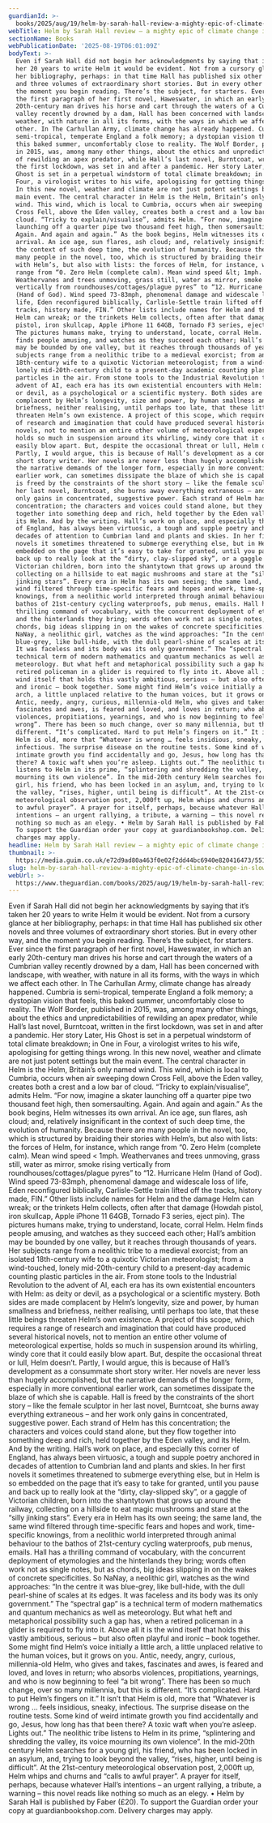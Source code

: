 ```yaml
---
guardianId: >-
  books/2025/aug/19/helm-by-sarah-hall-review-a-mighty-epic-of-climate-change-in-slow-motion
webTitle: Helm by Sarah Hall review – a mighty epic of climate change in slow motion
sectionName: Books
webPublicationDate: '2025-08-19T06:01:09Z'
bodyText: >-
  Even if Sarah Hall did not begin her acknowledgments by saying that it’s taken
  her 20 years to write Helm it would be evident. Not from a cursory glance at
  her bibliography, perhaps: in that time Hall has published six other novels
  and three volumes of extraordinary short stories. But in every other way, and
  the moment you begin reading. There’s the subject, for starters. Ever since
  the first paragraph of her first novel, Haweswater, in which an early
  20th-century man drives his horse and cart through the waters of a Cumbrian
  valley recently drowned by a dam, Hall has been concerned with landscape, with
  weather, with nature in all its forms, with the ways in which we affect each
  other. In The Carhullan Army, climate change has already happened. Cumbria is
  semi-tropical, temperate England a folk memory; a dystopian vision that feels,
  this baked summer, uncomfortably close to reality. The Wolf Border, published
  in 2015, was, among many other things, about the ethics and unpredictabilities
  of rewilding an apex predator, while Hall’s last novel, Burntcoat, written in
  the first lockdown, was set in and after a pandemic. Her story Later, His
  Ghost is set in a perpetual windstorm of total climate breakdown; in One in
  Four, a virologist writes to his wife, apologising for getting things wrong.
  In this new novel, weather and climate are not just potent settings but the
  main event. The central character in Helm is the Helm, Britain’s only named
  wind. This wind, which is local to Cumbria, occurs when air sweeping down
  Cross Fell, above the Eden valley, creates both a crest and a low bar of
  cloud. “Tricky to explain/visualise”, admits Helm. “For now, imagine a skater
  launching off a quarter pipe two thousand feet high, then somersaulting.
  Again. And again and again.” As the book begins, Helm witnesses its own
  arrival. An ice age, sun flares, ash cloud; and, relatively insignificant in
  the context of such deep time, the evolution of humanity. Because there are
  many people in the novel, too, which is structured by braiding their stories
  with Helm’s, but also with lists: the forces of Helm, for instance, which
  range from “0. Zero Helm (complete calm). Mean wind speed &lt; 1mph.
  Weathervanes and trees unmoving, grass still, water as mirror, smoke rising
  vertically from roundhouses/cottages/plague pyres” to “12. Hurricane Helm
  (Hand of God). Wind speed 73-83mph, phenomenal damage and widescale loss of
  life, Eden reconfigured biblically, Carlisle-Settle train lifted off the
  tracks, history made, FIN.” Other lists include names for Helm and the damage
  Helm can wreak; or the trinkets Helm collects, often after that damage (Howdah
  pistol, iron skullcap, Apple iPhone 11 64GB, Tornado F3 series, eject pin).
  The pictures humans make, trying to understand, locate, corral Helm. Helm
  finds people amusing, and watches as they succeed each other; Hall’s ambition
  may be bounded by one valley, but it reaches through thousands of years. Her
  subjects range from a neolithic tribe to a medieval exorcist; from an isolated
  18th-century wife to a quixotic Victorian meteorologist; from a wind-touched,
  lonely mid-20th-century child to a present-day academic counting plastic
  particles in the air. From stone tools to the Industrial Revolution to the
  advent of AI, each era has its own existential encounters with Helm: as deity
  or devil, as a psychological or a scientific mystery. Both sides are made
  complacent by Helm’s longevity, size and power, by human smallness and
  briefness, neither realising, until perhaps too late, that these little beings
  threaten Helm’s own existence. A project of this scope, which requires a range
  of research and imagination that could have produced several historical
  novels, not to mention an entire other volume of meteorological expertise,
  holds so much in suspension around its whirling, windy core that it could
  easily blow apart. But, despite the occasional threat or lull, Helm doesn’t.
  Partly, I would argue, this is because of Hall’s development as a consummate
  short story writer. Her novels are never less than hugely accomplished, but
  the narrative demands of the longer form, especially in more conventional
  earlier work, can sometimes dissipate the blaze of which she is capable. Hall
  is freed by the constraints of the short story – like the female sculptor in
  her last novel, Burntcoat, she burns away everything extraneous – and her work
  only gains in concentrated, suggestive power. Each strand of Helm has this
  concentration; the characters and voices could stand alone, but they flow
  together into something deep and rich, held together by the Eden valley, and
  its Helm. And by the writing. Hall’s work on place, and especially this corner
  of England, has always been virtuosic, a tough and supple poetry anchored in
  decades of attention to Cumbrian land and plants and skies. In her first
  novels it sometimes threatened to submerge everything else, but in Helm is so
  embedded on the page that it’s easy to take for granted, until you pause and
  back up to really look at the “dirty, clay-slipped sky”, or a gaggle of
  Victorian children, born into the shantytown that grows up around the railway,
  collecting on a hillside to eat magic mushrooms and stare at the “silly
  jinking stars”. Every era in Helm has its own seeing; the same land, the same
  wind filtered through time-specific fears and hopes and work, time-specific
  knowings, from a neolithic world interpreted through animal behaviour to the
  bathos of 21st-century cycling waterproofs, pub menus, emails. Hall has a
  thrilling command of vocabulary, with the concurrent deployment of etymologies
  and the hinterlands they bring; words often work not as single notes, but as
  chords, big ideas slipping in on the wakes of concrete specificities. So
  NaNay, a neolithic girl, watches as the wind approaches: “In the centre it was
  blue-grey, like bull-hide, with the dull pearl-shine of scales at its edges.
  It was faceless and its body was its only government.” The “spectral gap” is a
  technical term of modern mathematics and quantum mechanics as well as
  meteorology. But what heft and metaphorical possibility such a gap has, when a
  retired policeman in a glider is required to fly into it. Above all it is the
  wind itself that holds this vastly ambitious, serious – but also often playful
  and ironic – book together. Some might find Helm’s voice initially a little
  arch, a little unplaced relative to the human voices, but it grows on you.
  Antic, needy, angry, curious, millennia-old Helm, who gives and takes,
  fascinates and awes, is feared and loved, and loves in return; who absorbs
  violences, propitiations, yearnings, and who is now beginning to feel “a bit
  wrong”. There has been so much change, over so many millennia, but this is
  different. “It’s complicated. Hard to put Helm’s fingers on it.” It isn’t that
  Helm is old, more that “Whatever is wrong … feels insidious, sneaky,
  infectious. The surprise disease on the routine tests. Some kind of weird
  intimate growth you find accidentally and go, Jesus, how long has that been
  there? A toxic waft when you’re asleep. Lights out.” The neolithic tribe
  listens to Helm in its prime, “splintering and shredding the valley, its voice
  mourning its own violence”. In the mid-20th century Helm searches for a young
  girl, his friend, who has been locked in an asylum, and, trying to look beyond
  the valley, “rises, higher, until being is difficult”. At the 21st-century
  meteorological observation post, 2,000ft up, Helm whips and churns and “calls
  to awful prayer”. A prayer for itself, perhaps, because whatever Hall’s
  intentions – an urgent rallying, a tribute, a warning – this novel reads like
  nothing so much as an elegy. • Helm by Sarah Hall is published by Faber (£20).
  To support the Guardian order your copy at guardianbookshop.com. Delivery
  charges may apply.
headline: Helm by Sarah Hall review – a mighty epic of climate change in slow motion
thumbnail: >-
  https://media.guim.co.uk/e72d9ad80a463f0e02f2dd44bc6940e820416473/551_0_5126_4100/500.jpg
slug: helm-by-sarah-hall-review-a-mighty-epic-of-climate-change-in-slow-motion
webUrl: >-
  https://www.theguardian.com/books/2025/aug/19/helm-by-sarah-hall-review-a-mighty-epic-of-climate-change-in-slow-motion
---
```

Even if Sarah Hall did not begin her acknowledgments by saying that it’s taken her 20 years to write Helm it would be evident. Not from a cursory glance at her bibliography, perhaps: in that time Hall has published six other novels and three volumes of extraordinary short stories. But in every other way, and the moment you begin reading. There’s the subject, for starters. Ever since the first paragraph of her first novel, Haweswater, in which an early 20th-century man drives his horse and cart through the waters of a Cumbrian valley recently drowned by a dam, Hall has been concerned with landscape, with weather, with nature in all its forms, with the ways in which we affect each other. In The Carhullan Army, climate change has already happened. Cumbria is semi-tropical, temperate England a folk memory; a dystopian vision that feels, this baked summer, uncomfortably close to reality. The Wolf Border, published in 2015, was, among many other things, about the ethics and unpredictabilities of rewilding an apex predator, while Hall’s last novel, Burntcoat, written in the first lockdown, was set in and after a pandemic. Her story Later, His Ghost is set in a perpetual windstorm of total climate breakdown; in One in Four, a virologist writes to his wife, apologising for getting things wrong. In this new novel, weather and climate are not just potent settings but the main event. The central character in Helm is the Helm, Britain’s only named wind. This wind, which is local to Cumbria, occurs when air sweeping down Cross Fell, above the Eden valley, creates both a crest and a low bar of cloud. “Tricky to explain/visualise”, admits Helm. “For now, imagine a skater launching off a quarter pipe two thousand feet high, then somersaulting. Again. And again and again.” As the book begins, Helm witnesses its own arrival. An ice age, sun flares, ash cloud; and, relatively insignificant in the context of such deep time, the evolution of humanity. Because there are many people in the novel, too, which is structured by braiding their stories with Helm’s, but also with lists: the forces of Helm, for instance, which range from “0. Zero Helm (complete calm). Mean wind speed &lt; 1mph. Weathervanes and trees unmoving, grass still, water as mirror, smoke rising vertically from roundhouses/cottages/plague pyres” to “12. Hurricane Helm (Hand of God). Wind speed 73-83mph, phenomenal damage and widescale loss of life, Eden reconfigured biblically, Carlisle-Settle train lifted off the tracks, history made, FIN.” Other lists include names for Helm and the damage Helm can wreak; or the trinkets Helm collects, often after that damage (Howdah pistol, iron skullcap, Apple iPhone 11 64GB, Tornado F3 series, eject pin). The pictures humans make, trying to understand, locate, corral Helm. Helm finds people amusing, and watches as they succeed each other; Hall’s ambition may be bounded by one valley, but it reaches through thousands of years. Her subjects range from a neolithic tribe to a medieval exorcist; from an isolated 18th-century wife to a quixotic Victorian meteorologist; from a wind-touched, lonely mid-20th-century child to a present-day academic counting plastic particles in the air. From stone tools to the Industrial Revolution to the advent of AI, each era has its own existential encounters with Helm: as deity or devil, as a psychological or a scientific mystery. Both sides are made complacent by Helm’s longevity, size and power, by human smallness and briefness, neither realising, until perhaps too late, that these little beings threaten Helm’s own existence. A project of this scope, which requires a range of research and imagination that could have produced several historical novels, not to mention an entire other volume of meteorological expertise, holds so much in suspension around its whirling, windy core that it could easily blow apart. But, despite the occasional threat or lull, Helm doesn’t. Partly, I would argue, this is because of Hall’s development as a consummate short story writer. Her novels are never less than hugely accomplished, but the narrative demands of the longer form, especially in more conventional earlier work, can sometimes dissipate the blaze of which she is capable. Hall is freed by the constraints of the short story – like the female sculptor in her last novel, Burntcoat, she burns away everything extraneous – and her work only gains in concentrated, suggestive power. Each strand of Helm has this concentration; the characters and voices could stand alone, but they flow together into something deep and rich, held together by the Eden valley, and its Helm. And by the writing. Hall’s work on place, and especially this corner of England, has always been virtuosic, a tough and supple poetry anchored in decades of attention to Cumbrian land and plants and skies. In her first novels it sometimes threatened to submerge everything else, but in Helm is so embedded on the page that it’s easy to take for granted, until you pause and back up to really look at the “dirty, clay-slipped sky”, or a gaggle of Victorian children, born into the shantytown that grows up around the railway, collecting on a hillside to eat magic mushrooms and stare at the “silly jinking stars”. Every era in Helm has its own seeing; the same land, the same wind filtered through time-specific fears and hopes and work, time-specific knowings, from a neolithic world interpreted through animal behaviour to the bathos of 21st-century cycling waterproofs, pub menus, emails. Hall has a thrilling command of vocabulary, with the concurrent deployment of etymologies and the hinterlands they bring; words often work not as single notes, but as chords, big ideas slipping in on the wakes of concrete specificities. So NaNay, a neolithic girl, watches as the wind approaches: “In the centre it was blue-grey, like bull-hide, with the dull pearl-shine of scales at its edges. It was faceless and its body was its only government.” The “spectral gap” is a technical term of modern mathematics and quantum mechanics as well as meteorology. But what heft and metaphorical possibility such a gap has, when a retired policeman in a glider is required to fly into it. Above all it is the wind itself that holds this vastly ambitious, serious – but also often playful and ironic – book together. Some might find Helm’s voice initially a little arch, a little unplaced relative to the human voices, but it grows on you. Antic, needy, angry, curious, millennia-old Helm, who gives and takes, fascinates and awes, is feared and loved, and loves in return; who absorbs violences, propitiations, yearnings, and who is now beginning to feel “a bit wrong”. There has been so much change, over so many millennia, but this is different. “It’s complicated. Hard to put Helm’s fingers on it.” It isn’t that Helm is old, more that “Whatever is wrong … feels insidious, sneaky, infectious. The surprise disease on the routine tests. Some kind of weird intimate growth you find accidentally and go, Jesus, how long has that been there? A toxic waft when you’re asleep. Lights out.” The neolithic tribe listens to Helm in its prime, “splintering and shredding the valley, its voice mourning its own violence”. In the mid-20th century Helm searches for a young girl, his friend, who has been locked in an asylum, and, trying to look beyond the valley, “rises, higher, until being is difficult”. At the 21st-century meteorological observation post, 2,000ft up, Helm whips and churns and “calls to awful prayer”. A prayer for itself, perhaps, because whatever Hall’s intentions – an urgent rallying, a tribute, a warning – this novel reads like nothing so much as an elegy. • Helm by Sarah Hall is published by Faber (£20). To support the Guardian order your copy at guardianbookshop.com. Delivery charges may apply.
